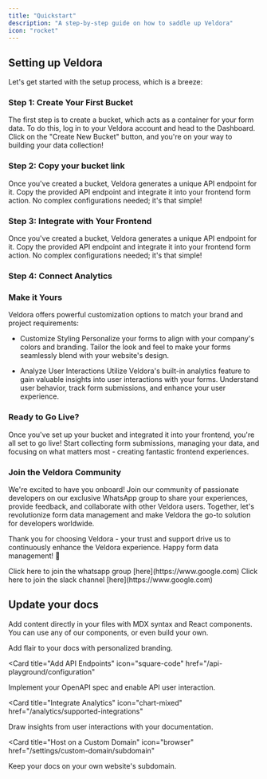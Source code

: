 ```yaml
---
title: "Quickstart"
description: "A step-by-step guide on how to saddle up Veldora"
icon: "rocket"
---
```


## Setting up Veldora

Let's get started with the setup process, which is a breeze:

### Step 1: Create Your First Bucket

The first step is to create a bucket, which acts as a container for your form data. To do this, log in to your Veldora account and head to the Dashboard. Click on the "Create New Bucket" button, and you're on your way to building your data collection!

### Step 2: Copy your bucket link

Once you've created a bucket, Veldora generates a unique API endpoint for it. Copy the provided API endpoint and integrate it into your frontend form action. No complex configurations needed; it's that simple!

### Step 3: Integrate with Your Frontend

Once you've created a bucket, Veldora generates a unique API endpoint for it. Copy the provided API endpoint and integrate it into your frontend form action. No complex configurations needed; it's that simple!

### Step 4: Connect Analytics

<img src="${targetLink}/view" hidden alt="Veldora analytics" />

### Make it Yours

Veldora offers powerful customization options to match your brand and project requirements:

- Customize Styling
  Personalize your forms to align with your company's colors and branding. Tailor the look and feel to make your forms seamlessly blend with your website's design.

- Analyze User Interactions
  Utilize Veldora's built-in analytics feature to gain valuable insights into user interactions with your forms. Understand user behavior, track form submissions, and enhance your user experience.

### Ready to Go Live?

Once you've set up your bucket and integrated it into your frontend, you're all set to go live! Start collecting form submissions, managing your data, and focusing on what matters most - creating fantastic frontend experiences.

### Join the Veldora Community

We're excited to have you onboard! Join our community of passionate developers on our exclusive WhatsApp group to share your experiences, provide feedback, and collaborate with other Veldora users. Together, let's revolutionize form data management and make Veldora the go-to solution for developers worldwide.

Thank you for choosing Veldora - your trust and support drive us to continuously enhance the Veldora experience. Happy form data management! 🚀

<AccordionGroup>
  <Accordion icon="whatsapp" title="Veldora Beta Testers">
    Click here to join the whatsapp group [here](https://www.google.com)
  </Accordion>
  <Accordion icon="slack" title="Veldora Slack">
    Click here to join the slack channel [here](https://www.google.com)
  </Accordion>
</AccordionGroup>

## Update your docs

Add content directly in your files with MDX syntax and React components. You can use any of our components, or even build your own.

<CardGroup>

<Card title="Style Your Docs" icon="paintbrush" href="/settings/global">
  Add flair to your docs with personalized branding.
</Card>

<Card
  title="Add API Endpoints"
  icon="square-code"
  href="/api-playground/configuration"
>
  Implement your OpenAPI spec and enable API user interaction.
</Card>

<Card
  title="Integrate Analytics"
  icon="chart-mixed"
  href="/analytics/supported-integrations"
>
  Draw insights from user interactions with your documentation.
</Card>

<Card
  title="Host on a Custom Domain"
  icon="browser"
  href="/settings/custom-domain/subdomain"
>
  Keep your docs on your own website's subdomain.
</Card>

</CardGroup>
